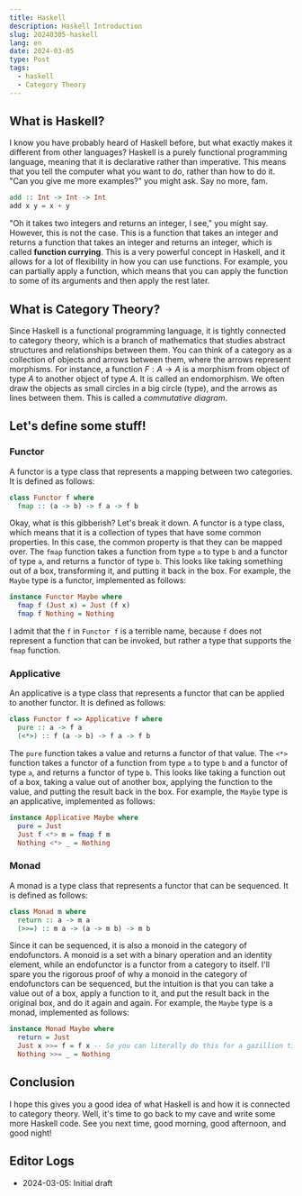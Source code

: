 ```yaml
---
title: Haskell
description: Haskell Introduction
slug: 20240305-haskell
lang: en
date: 2024-03-05
type: Post
tags:
  - haskell
  - Category Theory
---
```


## What is Haskell?

I know you have probably heard of Haskell before, but what exactly makes it different from other languages?
Haskell is a purely functional programming language, meaning that it is declarative rather than imperative.
This means that you tell the computer what you want to do, rather than how to do it. "Can you give me more examples?" you might ask.
Say no more, fam.

```haskell
add :: Int -> Int -> Int
add x y = x + y
```

"Oh it takes two integers and returns an integer, I see," you might say. However, this is not the case.
This is a function that takes an integer and returns a function that takes an integer and returns an integer, which is called
**function currying**. This is a very powerful concept in Haskell, and it allows for a lot of flexibility in how you can use functions.
For example, you can partially apply a function, which means that you can apply the function to some of its arguments and then
apply the rest later.

## What is Category Theory?

Since Haskell is a functional programming language, it is tightly connected to category theory, which is a branch of mathematics
that studies abstract structures and relationships between them. You can think of a category as a collection of objects and arrows
between them, where the arrows represent morphisms. For instance, a function $F : A \rightarrow A$ is a morphism from object of
type $A$ to another object of type $A$. It is called an endomorphism. We often draw the objects as small circles in a big circle (type),
and the arrows as lines between them. This is called a _commutative diagram_.

## Let's define some stuff!

### Functor

A functor is a type class that represents a mapping between two categories. It is defined as follows:

```haskell
class Functor f where
  fmap :: (a -> b) -> f a -> f b
```

Okay, what is this gibberish? Let's break it down. A functor is a type class, which means that it is a collection of types that
have some common properties. In this case, the common property is that they can be mapped over. The `fmap` function takes a function
from type `a` to type `b` and a functor of type `a`, and returns a functor of type `b`. This looks like taking something out of a box,
transforming it, and putting it back in the box. For example, the `Maybe` type is a functor, implemented as follows:

```haskell
instance Functor Maybe where
  fmap f (Just x) = Just (f x)
  fmap f Nothing = Nothing
```

I admit that the `f` in `Functor f` is a terrible name, because `f` does not represent a function that can be invoked, but rather a type
that supports the `fmap` function.

### Applicative

An applicative is a type class that represents a functor that can be applied to another functor. It is defined as follows:

```haskell
class Functor f => Applicative f where
  pure :: a -> f a
  (<*>) :: f (a -> b) -> f a -> f b
```

The `pure` function takes a value and returns a functor of that value. The `<*>` function takes a functor of a function from type `a` to type `b`
and a functor of type `a`, and returns a functor of type `b`. This looks like taking a function out of a box, taking a value out of another box,
applying the function to the value, and putting the result back in the box. For example, the `Maybe` type is an applicative, implemented as follows:

```haskell
instance Applicative Maybe where
  pure = Just
  Just f <*> m = fmap f m
  Nothing <*> _ = Nothing
```

### Monad

A monad is a type class that represents a functor that can be sequenced. It is defined as follows:

```haskell
class Monad m where
  return :: a -> m a
  (>>=) :: m a -> (a -> m b) -> m b
```

Since it can be sequenced, it is also a monoid in the category of endofunctors.
A monoid is a set with a binary operation and an identity element, while an endofunctor
is a functor from a category to itself. I'll spare you the rigorous proof of why a monoid in the category of endofunctors can be sequenced,
but the intuition is that you can take a value out of a box, apply a function to it, and put the result back in the original box, and do it
again and again. For example, the `Maybe` type is a monad, implemented as follows:

```haskell
instance Monad Maybe where
  return = Just
  Just x >>= f = f x -- So you can literally do this for a gazillion times!!!
  Nothing >>= _ = Nothing
```

## Conclusion

I hope this gives you a good idea of what Haskell is and how it is connected to category theory.
Well, it's time to go back to my cave and write some more Haskell code. See you next time, good morning, good afternoon, and good night!

## Editor Logs

- 2024-03-05: Initial draft
